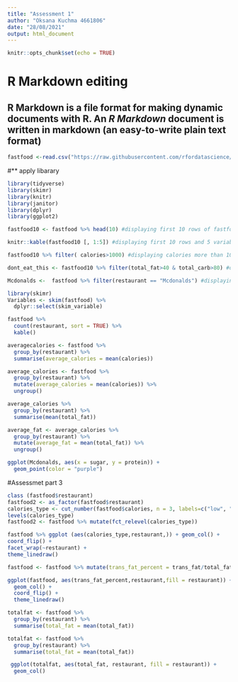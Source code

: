 ```yaml
---
title: "Assessment 1"
author: "Oksana Kuchma 4661806"
date: "28/08/2021"
output: html_document
---
```


```r
knitr::opts_chunk$set(echo = TRUE)
```

# **R Markdown editing** 
## R Markdown is a file format for making dynamic documents with R. An *R Markdown* document is written in markdown **(an easy-to-write plain text format)**

```r
fastfood <-read.csv("https://raw.githubusercontent.com/rfordatascience/tidytuesday/master/data/2018/2018-09-04/fastfood_calories.csv")
```
#** apply libarary
```r
library(tidyverse)
library(skimr)
library(knitr)
library(janitor)
library(dplyr)
library(ggplot2)
```

```r

fastfood10 <- fastfood %>% head(10) #displaying first 10 rows of fastfood.
```


```r
knitr::kable(fastfood10 [, 1:5]) #displaying first 10 rows and 5 variables
```

```r
fastfood10 %>% filter( calories>1000) #displaying calories more than 1000
```

```r
dont_eat_this <- fastfood10 %>% filter(total_fat>40 & total_carb>80) #displaying the observations with total fat > 40 and total_card>80 and assigned to variable dont_eat_this
```

```r

Mcdonalds <-  fastfood %>% filter(restaurant == "Mcdonalds") #displaying restaurant mcdonalds
```

```r
library(skimr)
Variables <- skim(fastfood) %>%
  dplyr::select(skim_variable)
```

```r
fastfood %>%
  count(restaurant, sort = TRUE) %>%
  kable()
```

```r
averagecalories <- fastfood %>%
  group_by(restaurant) %>%
  summarise(average_calories = mean(calories))

```

```r
average_calories <- fastfood %>%
  group_by(restaurant) %>%
  mutate(average_calories = mean(calories)) %>%
  ungroup() 
```

```r
average_calories %>% 
  group_by(restaurant) %>% 
  summarise(mean(total_fat))
```


```r
average_fat <- average_calories %>%
  group_by(restaurant) %>%
  mutate(average_fat = mean(total_fat)) %>%
  ungroup()
```

```r
ggplot(Mcdonalds, aes(x = sugar, y = protein)) +
  geom_point(color = "purple")
```
 #Assessmet part 3

```r

class (fastfood$restaurant)  
fastfood2 <- as_factor(fastfood$restaurant)
calories_type <- cut_number(fastfood$calories, n = 3, labels=c("low", "med", "high"))
levels(calories_type)
fastfood2 <- fastfood %>% mutate(fct_relevel(calories_type))
```

```r
fastfood %>% ggplot (aes(calories_type,restaurant,)) + geom_col() + 
coord_flip() +
facet_wrap(~restaurant) +
theme_linedraw()
```

```r
fastfood <- fastfood %>% mutate(trans_fat_percent = trans_fat/total_fat * 100)
```

```r
ggplot(fastfood, aes(trans_fat_percent,restaurant,fill = restaurant)) + 
  geom_col() +
  coord_flip() +
  theme_linedraw()
```

```r
totalfat <- fastfood %>%
  group_by(restaurant) %>%
  summarise(total_fat = mean(total_fat))
```

```r
totalfat <- fastfood %>%
  group_by(restaurant) %>%
  summarise(total_fat = mean(total_fat))
```

```r

 ggplot(totalfat, aes(total_fat, restaurant, fill = restaurant)) +
  geom_col()

```
